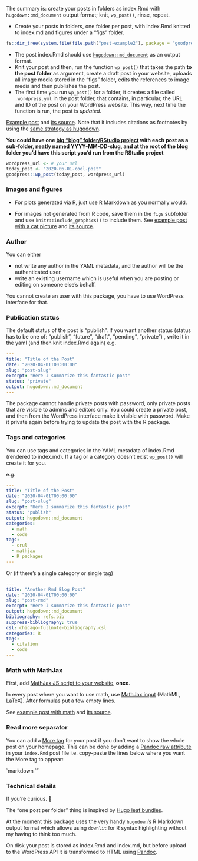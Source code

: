 The summary is: create your posts in folders as index.Rmd with `hugodown::md_document` output format; knit, `wp_post()`, rinse, repeat.

* Create your posts in folders, one folder per post, with index.Rmd knitted to index.md and figures under a "figs" folder.

```r
fs::dir_tree(system.file(file.path("post-example2"), package = "goodpress"))
```

* The post index.Rmd should use [`hugodown::md_document`](https://hugodown.r-lib.org/reference/md_document.html) as an output format. 
* Knit your post and then, run the function `wp_post()` that takes the path **to the post folder** as argument, create a draft post in your website, uploads all image media stored in the "figs" folder, edits the references to image media and then publishes the post. 
* The first time you run `wp_post()` for a folder, it creates a file called `.wordpress.yml` in the post folder, that contains, in particular, the URL and ID of the post on your WordPress website. This way, next time the function is run, the post is _updated_.

[Example post](https://rmd-wordpress.eu/post-rmd/) and [its source](https://github.com/maelle/goodpress/tree/main/inst/post-example2). Note that it includes citations as footnotes by using the [same strategy as hugodown](https://github.com/r-lib/hugodown#citations).

**You could have one [big "blog" folder/RStudio project](https://www.tidyverse.org/blog/2017/12/workflow-vs-script/) with each post as a sub-folder, [neatly named](http://www2.stat.duke.edu/~rcs46/lectures_2015/01-markdown-git/slides/naming-slides/naming-slides.pdf) YYYY-MM-DD-slug, and at the root of the blog folder you'd have this script you'd run from the RStudio project**

```r
wordpress_url <- # your url
today_post <- "2020-06-01-cool-post"
goodpress::wp_post(today_post, wordpress_url)
```


### Images and figures

* For plots generated via R, just use R Markdown as you normally would.

* For images not generated from R code, save them in the `figs` subfolder and use `knitr::include_graphics()` to include them. See [example post with a cat picture](https://rmd-wordpress.eu/post-slug/) and [its source](https://github.com/maelle/goodpress/tree/main/inst/post-example).

### Author

You can either

* not write any author in the YAML metadata, and the author will be the authenticated user.
* write an existing username which is useful when you are posting or editing on someone else's behalf.

You cannot create an user with this package, you have to use WordPress interface for that.

### Publication status

The default status of the post is "publish". If you want another status (status has to be one of: "publish", "future", "draft", "pending", "private") , write it in the yaml (and then knit index.Rmd again) e.g.

```yaml
---
title: "Title of the Post"
date: "2020-04-01T00:00:00"
slug: "post-slug"
excerpt: "Here I summarize this fantastic post"
status: "private"
output: hugodown::md_document
---
```

The package cannot handle private posts with password, only private posts that are visible to admins and editors only. You could create a private post, and then from the WordPress interface make it visible with password. Make it private again before trying to update the post with the R package.

### Tags and categories

You can use tags and categories in the YAML metadata of index.Rmd (rendered to index.md). 
If a tag or a category doesn't exist `wp_post()` will create it for you.

e.g.

```yaml
---
title: "Title of the Post"
date: "2020-04-01T00:00:00"
slug: "post-slug"
excerpt: "Here I summarize this fantastic post"
status: "publish"
output: hugodown::md_document
categories:
  - math
  - code
tags:
  - crul
  - mathjax
  - R packages
---
```

Or (if there's a single category or single tag)

```yaml
---
title: "Another Rmd Blog Post"
date: "2020-04-01T00:00:00"
slug: "post-rmd"
excerpt: "Here I summarize this fantastic post"
output: hugodown::md_document
bibliography: refs.bib
suppress-bibliography: true
csl: chicago-fullnote-bibliography.csl
categories: R
tags:
  - citation
  - code
---
```

### Math with MathJax

First, add [MathJax JS script to your website](https://maelle.github.io/goodpress/articles/setup.html#math-1), **once**.

In every post where you want to use math,  use [MathJax input](https://docs.mathjax.org/en/latest/input/tex/index.html) (MathML, LaTeX). After formulas put a few empty lines.

See [example post with math](https://rmd-wordpress.eu/post-slug/) and [its source](https://github.com/maelle/goodpress/tree/main/inst/post-example).

### Read more separator

You can add a [More tag](https://wordpress.com/support/wordpress-editor/blocks/more-block/2/) for your post if you don't want to show the whole post on your homepage.
This can be done by adding a [Pandoc raw attribute](https://pandoc.org/MANUAL.html#extension-raw_attribute) in your `index.Rmd` post file i.e. copy-paste the lines below where you want the More tag to appear:

````markdown
```{=html}
<!-- wp:more -->
<!--more-->
<!-- /wp:more -->
```

### Technical details

If you're curious. 🙂

The "one post per folder" thing is inspired by [Hugo leaf bundles](https://gohugo.io/content-management/page-bundles/). 

At the moment this package uses the very handy [`hugodown`](https://hugodown.r-lib.org/)'s R Markdown output format which allows using `downlit` for R syntax highlighting without my having to think too much.

On disk your post is stored as index.Rmd and index.md, but before upload to the WordPress API it is transformed to HTML using [Pandoc](https://pandoc.org/).
